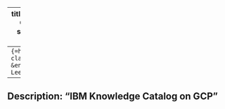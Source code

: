 
---
title: "IBM Knowledge Catalog on GCP"
subtitle: "Subtitle"
format: html
---
```{=html}
<span class="dot">SL</span> &ensp;Samuel Lee&ensp;
```
```{=html}
<span class="dot">BK</span> &ensp;Bo Kulbacki&ensp;
```
<br>
---
Description: "IBM Knowledge Catalog on GCP"
---
